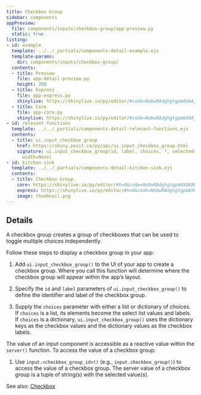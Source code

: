```yaml
---
title: Checkbox Group
sidebar: components
appPreview:
  file: components/inputs/checkbox-group/app-preview.py
  static: true
listing:
- id: example
  template: ../../_partials/components-detail-example.ejs
  template-params:
    dir: components/inputs/checkbox-group/
  contents:
  - title: Preview
    file: app-detail-preview.py
    height: 200
  - title: Express
    file: app-express.py
    shinylive: https://shinylive.io/py/editor/#code=NobwRAdghgtgpmAXAAjFADugdOgnmAGlQGMB7CAFzkqVQDMAnUmZAZwAsBLCXZTmdKQYVkDagBM4DADoRGzNlx5Y4AD3RjWrPgKEju6AK4UihzrIsQzWA8YD6xdnGIBrAEalVdgOZND6AApkZABiZAAecNlg4OkwR2d3Tx8-dDiiUIioiBjkOIBhJ1cPVWRfUn904LDI6JiQaqy63Ni0OJQ4gEEqzNqclta3drywACEemuyB1uJhgomm-uCAXwzJ2QBKRr7LAAExCEkGLCpVCllJOmQANygAG0M4AI3EZtE4CkMGHKq4rAArUjcAK2ChYBLFZLlfzPDayQioCi4dAIFBgU4UMDLAC6QA
  - title: Core
    file: app-core.py
    shinylive: https://shinylive.io/py/editor/#code=NobwRAdghgtgpmAXAAjFADugdOgnmAGlQGMB7CAFzkqVQDMAnUmZAZwAsBLCXZTmdKQYVkAQUxEG1ACZwGRAK6cAOhFUZ0AfSXIAvMiU4oAczia6AGyXSAFKuQODnLN3QKKm4uzjEA1gCNSAA9NYyYFdBsHAGJkAB44+0dk5TAvHwDg0PD0VKJkWISk5IdUgGFvP0Cg5DDSCLyY+MSIEscQJqLWtpLUqFSUVNFGgubintKwfwHkVIAhEcKWiZS0mfLFse62gF98pfGASn2t5MN6ijcPKiCKOzAANygrOFTj1UPVL4hZOjY5B5yGyudxEC5XIisOCsVicciHRDjAACUh+ciwNwo41+yCeLxsCPGySkFAUDFajVSWAAVqRuMCIFcsOkqlk6hECZ81NyNHoxJgbBptJxIQC5FzCKgKLh0AgUGBMWAdgBdIA
- id: relevant-functions
  template: ../../_partials/components-detail-relevant-functions.ejs
  contents:
  - title: ui.input_checkbox_group
    href: https://shiny.posit.co/py/api/ui.input_checkbox_group.html
    signature: ui.input_checkbox_group(id, label, choices, *, selected=None, inline=False,
      width=None)
- id: kitchen-sink
  template: ../../_partials/components-detail-kitchen-sink.ejs
  contents:
  - title: Checkbox Group
    core: https://shinylive.io/py/editor/#h=0&code=NobwRAdghgtgpmAXGKAHVA6VBPMAaMAYwHsIAXOcpMAMwCdiYACAZwAsBLCbJjmVYnTJMAgujxM6cKITIcAbnAlSIAEzh0JAVw4AdCPoDETAMJSoFVrFQAbOE0JtiHQnBZMA7hzJsmACQAVAFkAGSYaQRgLOQgAc3DBJnUYUhYyOgsOUn1HZ1d3AF4mEH0mMqZdMClVSsQmHQwWVCgIAApKgCU4GvxWMmw7AsqSG0E6wwAxCYAGWemAbkqASjxS8srYqUpa+o5G5rbKgHEtg160gbghomJRunHZkRFZxbAVtbLKgCMbLTgdhpNFrtMAAIV+-3O-UGw1uYyYhjm0yer3eEAAvvp9GhUAB9HRMIoNZqxOC4mi-DiqdoQcq7DCEKB0akfOn0xnM3FsaTqOggkxwuhMADKcDssiytIAInAUstVrS2WVjABVFhceJcVBaMi4xxwQgAay+xAAHrjNsQtKhPN5fFAbDZeGR3M0MvAKHQWKy6Q0tTq9dyjSbzZbrTSlUqqdcRoJvb0EUwugBHHTVOpaCAcVP2KmUOQ0DgaH2RmxQL5i64mJzEFj2WNeyoSRMptPdOplitOiimsglpW5FxuAqD-LN4ytjjphxOIfuKDuVQuYReHz+YJhCJ0KJkGKxftsuviiiqArASrVJsVMA-P6VAC646YAHlUHJSA66qgpABaI8Gk8mHkB0-m9RVI3KLgbC4K4AjoP4n1fd9oBsOolyaMseFHNxeAgaCIH+cCINtVQfGuABmWZUFNK9EyQyVP1MYVhRInwDzRCDjBEVRVFYRh7CBQgNQPBo2D5DjI2MZ8dW1YQt1YMUAO6ICQLcES9itMhZNxHsyBBf9ZG6PVBXjCSyiWfQLIMaz1BoBS6EUPl-TICRNNkiQ6xYdVSCWRBWQAATcnUApUXkMF01lbIU48jIbFhWl8g8ODs5yGRMhK-KIiCpDILQ6FpGhKgATStaKlNUOoQAAcgkKqMAAK2cNpUrihKlkxMADxyvLaUqAA5YgHBMsrDJ6LFrJxQlRHQVocXxDgPI0RyrLAdF7yAA
    express: https://shinylive.io/py/editor/#h=0&code=NobwRAdghgtgpmAXGKAHVA6VBPMAaMAYwHsIAXOcpMAMwCdiYACAZwAsBLCbJjmVYnTJM6cKITIcAbnAA6Eeo1aduGOAA9Uoli179BwrqgCuZPCMoATOHXPGO8xxADETAMKioFVrFQAbOCZCNmIOQjhdAHcOMjYmAAkAFQBZABkmGkEYL0kIAHMMwSZrGFIWMjovDlJ5YNDw3QBeJhB5JnamWTBRSy7EJnsMFlQoCAAKLoAlOF78VjJsAMaukj9BfucAMU2ABj2dgG4ugEo8No6uvNFKPoGOIZHxroBxa4gu83LFuGWiYjW6Bs9gBBYF7I5gU7ndpdABGfmMciQdweowmYAAQgikZ8FksVv91kxnPsdqCIVCIABfJzRWIowhQOiWMbHRDQhlMywAfTYYmsdHRbkJdCYAGU4AEJNUIEwACJwUonJwdYlMACqLC4BSMpm5wTghAA1rDiOpuVdiMZUEw6XEoH4-LwyLoRpV4BQ6CwOYNdWR9XzjabzZbrRNZaqOhxLL9VoJvXM1dMAI72Hr9YwQDipwLRyiSGgcGwc1V+KCwyW-NwhYgsQJxr0fdquFNpmb9MsVp0UdRkEsdOphCKNQcNcxJuCpjjpoIhIe6KC6SxhYR2hIpdKZOjZMi5PL99p1qUUGPALo9Jtw7FdAC649cAHlUJJSA7+lo4ABaI+Gk9MKQOoi3oRpGvAQH4XA-IkdCIveTBPi+0B+P0y7DGWPCjhEYEQRAcggZG0SWLEvwAMx7Kg6hNmqCEym+7himKtrRrEHLHCqHSuMCliWKwjCBMM4jaj69xsIKbHvPhrhinw-iBFaZAmMIZDEMoxCRKwkq-jM-6AREHIAAKiBAAoYD2fb4dYNAaceMz6iKLCsuy+GqhwVl+hgDYOWyB6RqIZDGHQso0F0ACaVrWVplj9CAADk5gxRgABWoTjO5nmsscNJgD5fkBbKXQAHIqZ5EUSDMXTyGAVI3kAA
    image: thumbnail.png
---
```


:::{#example}
:::

:::{#relevant-functions}
:::

## Details

A checkbox group creates a group of checkboxes that can be used to toggle multiple choices independently.

Follow these steps to display a checkbox group in your app:

  1. Add `ui.input_checkbox_group()` to the UI of your app to create a checkbox group. Where you call this function will determine where the checkbox group will appear within the app's layout.

  2. Specify the `id` and `label` parameters of `ui.input_checkbox_group()` to define the identifier and label of the checkbox group.

  3. Supply the `choices` parameter with either a list or dictionary of choices. If `choices` is a list, its elements become the select list values and labels. If `choices` is a dictionary, `ui.input_checkbox_group()` uses the dictionary keys as the checkbox values and the dictionary values as the checkbox labels.

The value of an input component is accessible as a reactive value within the `server()` function. To access the value of a checkbox group:

  1. Use `input.<checkbox_group_id>()` (e.g., `input.checkbox_group()`) to access the value of a checkbox group. The server value of a checkbox group is a tuple of string(s) with the selected value(s).

See also: [Checkbox](../checkbox/index.qmd)
